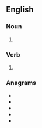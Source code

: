 {{also|TASers|Tasers}}

==English==

===Noun===
{{head|en|noun plural form}}

# {{plural of|taser|lang=en}}

===Verb===
{{head|en|verb form}}

# {{en-third-person singular of|taser}}

===Anagrams===
* {{l|en|assert}}
* {{l|en|asters}}
* {{l|en|setars}}
* {{l|en|stares}}
* {{l|en|tarses}}
